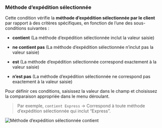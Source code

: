 ### Méthode d’expédition sélectionnée

Cette condition vérifie la **méthode d’expédition sélectionnée par le client** par rapport à des critères spécifiques, en fonction de l’une des sous-conditions suivantes :

- **contient** (La méthode d’expédition sélectionnée inclut la valeur saisie)
- **ne contient pas** (La méthode d’expédition sélectionnée n’inclut pas la valeur saisie)

- **est** (La méthode d’expédition sélectionnée correspond exactement à la valeur saisie)
- **n’est pas** (La méthode d’expédition sélectionnée ne correspond pas exactement à la valeur saisie)

Pour définir ces conditions, saisissez la valeur dans le champ et choisissez la comparaison appropriée dans le menu déroulant.

> Par exemple, `contient Express` → Correspond à toute méthode d’expédition sélectionnée qui inclut “Express”.

<img
  src="/images/essentials/condition-sets/selected-shipping-method-contains.webp"
  alt="Méthode d’expédition sélectionnée contient"
/>
